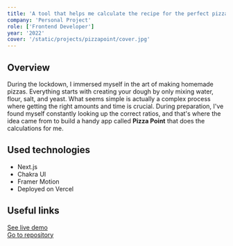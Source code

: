 ```yaml
---
title: 'A tool that helps me calculate the recipe for the perfect pizza dough'
company: 'Personal Project'
role: ['Frontend Developer']
year: '2022'
cover: '/static/projects/pizzapoint/cover.jpg'
---
```


## Overview

During the lockdown, I immersed myself in the art of making homemade pizzas.
Everything starts with creating your dough by only mixing water, flour, salt,
and yeast. What seems simple is actually a complex process where getting the
right amounts and time is crucial. During preparation, I've found myself
constantly looking up the correct ratios, and that's where the idea came from to
build a handy app called **Pizza Point** that does the calculations for me.

## Used technologies

- Next.js
- Chakra UI
- Framer Motion
- Deployed on Vercel

## Useful links

[See live demo](pizzapoint-peach.vercel.app) <br />
[Go to repository](https://github.com/leandroargentiero/pizzapoint)
